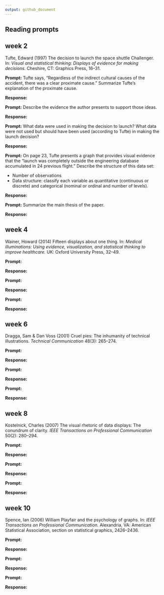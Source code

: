 ```yaml
---
output: github_document
---
```


## Reading prompts


## week 2

Tufte, Edward (1997) The decision to launch the space shuttle Challenger. 
In: *Visual and statistical thinking: Displays of evidence for making
decisions.* Cheshire, CT: Graphics Press, 16--31.


**Prompt:** Tufte says, "Regardless of the indirect cultural causes of the accident, there was a clear proximate cause." Summarize Tufte's explanation of the proximate cause.  


**Response:** 


**Prompt:** Describe the evidence the author presents to support those ideas.


**Response:**  






**Prompt:** What data were used in making the decision to launch? What data were not used but should have been used (according to Tufte) in making the launch decision?


**Response:** 



**Prompt:** On page 23, Tufte presents a graph that provides visual evidence that the "launch was completely outside the engineering database accumulated in 24 previous flight." Describe the structure of this data set:

- Number of observations 
- Data structure: classify each variable as quantitative (continuous or discrete) and categorical (nominal or ordinal and number of levels). 


**Response:**  





**Prompt:** Summarize the main thesis of the paper.  


**Response:** 






## week 4

Wainer, Howard (2014) Fifteen displays about one thing. In: *Medical
illuminations: Using evidence, visualization, and statistical thinking to
improve healthcare.* UK: Oxford University Press, 32--49.

**Prompt:** 


**Response:** 


**Prompt:** 


**Response:**  


**Prompt:**  


**Response:** 





## week 6

Dragga, Sam & Dan Voss (2001) Cruel pies: The inhumanity of technical
illustrations. *Technical Communication* 48(3): 265--274.

**Prompt:** 


**Response:** 


**Prompt:** 


**Response:**  


**Prompt:**  


**Response:** 




## week 8

Kostelnick, Charles (2007) The visual rhetoric of data displays: The conundrum
of clarity. *IEEE Transactions on Professional Communication* 50(2): 280--294.

**Prompt:** 


**Response:** 


**Prompt:** 


**Response:**  


**Prompt:**  


**Response:** 





## week 10

Spence, Ian (2006) William Playfair and the psychology of graphs. In: *IEEE
Transactions on Professional Communication.* Alexandria, VA: American
Statistical Association, section on statistical graphics, 2426--2436.

**Prompt:** 


**Response:** 


**Prompt:** 


**Response:**  


**Prompt:**  


**Response:** 




